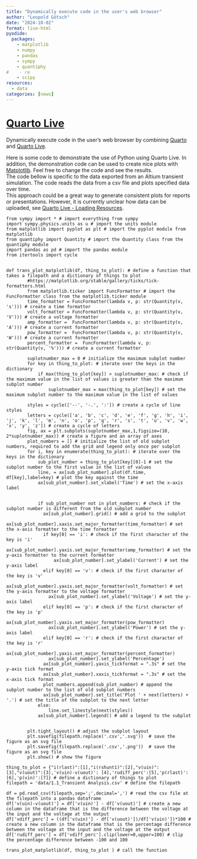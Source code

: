 ```yaml
---
title: "Dynamically execute code in the user's web browser"
author: "Leopold Götsch"
date: "2024-10-02"
format: live-html
pyodide:
  packages:
    - matplotlib
    - numpy
    - pandas
    - sympy
    - quantiphy
#    - re
    - scipy
resources:
  - data
categories: [news]
---
```


# [Quarto Live](https://r-wasm.github.io/quarto-live/)
Dynamically execute code in the user's web browser by combining [Quarto](https://www.quarto.org) and [Quarto Live](https://r-wasm.github.io/quarto-live/).  

Here is some code to demonstrate the use of Python using Quarto Live. In addition, the demonstration code can be used to create nice plots with [Matplotlib](https://matplotlib.org/). Feel free to change the code and see the results.  
The code bellow is specific to the data exported from an Altium transient simulation. The code reads the data from a csv file and plots specified data over time.  
This approach could be a great way to generate consistent plots for reports or presentations. However, it is currently unclear how data can be uploaded, see [Quarto Live - Loading  Resources](https://r-wasm.github.io/quarto-live/other/resources.html ).



```pyodide
from sympy import * # import everything from sympy
import sympy.physics.units as u # import the units module
from matplotlib import pyplot as plt # import the pyplot module from matplotlib
from quantiphy import Quantity # import the Quantity class from the quantiphy module
import pandas as pd # import the pandas module
from itertools import cycle


def trans_plot_matplotlib(df, thing_to_plot): # define a function that takes a filepath and a dictionary of things to plot      
        #https://matplotlib.org/stable/gallery/ticks/tick-formatters.html 
        from matplotlib.ticker import FuncFormatter # import the FuncFormatter class from the matplotlib.ticker module
        time_formatter = FuncFormatter(lambda v, p: str(Quantity(v, 's'))) # create a time formatter
        volt_formatter = FuncFormatter(lambda v, p: str(Quantity(v, 'V'))) # create a voltage formatter
        amp_formatter =  FuncFormatter(lambda v, p: str(Quantity(v, 'A'))) # create a current formatter
        pow_formatter =  FuncFormatter(lambda v, p: str(Quantity(v, 'W'))) # create a current formatter
        percent_formatter =  FuncFormatter(lambda v, p: str(Quantity(v, '%'))) # create a current formatter

        suplotnumber_max = 0 # initialize the maximum subplot number
        for key in thing_to_plot: # iterate over the keys in the dictionary
            if max(thing_to_plot[key]) > suplotnumber_max: # check if the maximum value in the list of values is greater than the maximum subplot number
                suplotnumber_max = max(thing_to_plot[key]) # set the maximum subplot number to the maximum value in the list of values
        
        styles = cycle(['--', '-.', ':']) # create a cycle of line styles
        letters = cycle(['a', 'b', 'c', 'd', 'e', 'f', 'g', 'h', 'i', 'j', 'k', 'l', 'm', 'n', 'o', 'p', 'q', 'r', 's', 't', 'u', 'v', 'w', 'x', 'y', 'z']) # create a cycle of letters
        fig, ax = plt.subplots(suplotnumber_max,1,figsize=(10, 2*suplotnumber_max)) # create a figure and an array of axes
        plot_numbers = [] # initialize the list of old subplot numbers, required to add the grid and legend only once per subplot
        for i, key in enumerate(thing_to_plot): # iterate over the keys in the dictionary
            sub_plot_number = thing_to_plot[key][0]-1 # set the subplot number to the first value in the list of values
            line, = ax[sub_plot_number].plot(df.time, df[key],label=key) # plot the key against the time
            ax[sub_plot_number].set_xlabel('Time') # set the x-axis label
            

            if sub_plot_number not in plot_numbers: # check if the subplot number is different from the old subplot number
              ax[sub_plot_number].grid() # add a grid to the subplot
              ax[sub_plot_number].xaxis.set_major_formatter(time_formatter) # set the x-axis formatter to the time formatter
              if key[0] == 'i': # check if the first character of the key is 'i'
                  ax[sub_plot_number].yaxis.set_major_formatter(amp_formatter) # set the y-axis formatter to the current formatter
                  ax[sub_plot_number].set_ylabel('Current') # set the y-axis label
              elif key[0] == 'v': # check if the first character of the key is 'v'
                ax[sub_plot_number].yaxis.set_major_formatter(volt_formatter) # set the y-axis formatter to the voltage formatter
                ax[sub_plot_number].set_ylabel('Voltage') # set the y-axis label
              elif key[0] == 'p': # check if the first character of the key is 'p'
                ax[sub_plot_number].yaxis.set_major_formatter(pow_formatter)
                ax[sub_plot_number].set_ylabel('Power') # set the y-axis label
              elif key[0] == 'r': # check if the first character of the key is 'r'
                ax[sub_plot_number].yaxis.set_major_formatter(percent_formatter)
                ax[sub_plot_number].set_ylabel('Percentage')
              ax[sub_plot_number].yaxis_tickformat = ".3s" # set the y-axis tick format
              ax[sub_plot_number].xaxis_tickformat = ".3s" # set the x-axis tick format
              plot_numbers.append(sub_plot_number) # append the subplot number to the list of old subplot numbers
              ax[sub_plot_number].set_title('Plot ' + next(letters) + '.') # set the title of the subplot to the next letter
            else:
                line.set_linestyle(next(styles))
            ax[sub_plot_number].legend() # add a legend to the subplot
            

        plt.tight_layout() # adjust the subplot layout
        plt.savefig(filepath.replace('.csv','.svg'))  # save the figure as an svg file
        plt.savefig(filepath.replace('.csv','.png'))  # save the figure as an svg file
        plt.show() # show the figure

thing_to_plot = {"i(rlast)":[1],"i(rshunt1)":[2],"v(uin)":[3],"v(uout)":[3],'v(uin)-v(uout)': [4],'rudiff_perc':[5],'p(rlast)':[6],'p(vin)':[7]} # define a dictionary of things to plot
filepath = 'data/1.1_Transient Analysis.csv' # define the filepath

df = pd.read_csv(filepath,sep=';',decimal=',') # read the csv file at the filepath into a pandas dataframe
df['v(uin)-v(uout)'] = df['v(uin)'] - df['v(uout)'] # create a new column in the dataframe that is the difference between the voltage at the input and the voltage at the output
df['vdiff_perc'] = ((df['v(uin)'] - df['v(uout)'])/df['v(uin)'])*100 # create a new column in the dataframe that is the percentage difference between the voltage at the input and the voltage at the output
df['rudiff_perc'] = df['vdiff_perc'].clip(lower=0,upper=100) # clip the percentage difference between -100 and 100

trans_plot_matplotlib(df, thing_to_plot ) # call the function
```


